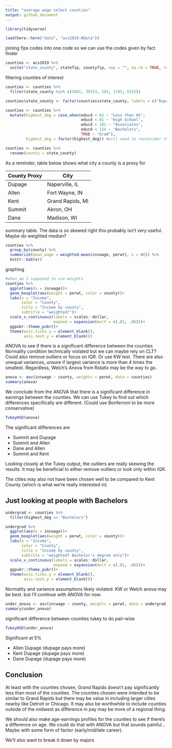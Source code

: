 ```yaml
---
title: "average wage select counties"
output: github_document
---
```



```r
library(tidyverse)
```

```r
load(here::here("data", "acs2019.RData"))
```

joining fips codes into one code so we can use the codes given by fact finder
```r
counties <- acs2019 %>% 
  unite("state_county", statefip, countyfip, sep = "", na.rm = TRUE, remove = FALSE)
```

filtering counties of interest
```r
counties <- counties %>% 
  filter(state_county %in% c(2681, 39153, 183, 1743, 5525))

counties$state_county <- factor(counties$state_county, labels = c("Dupage", "Allen", "Kent", "Summit", "Dane"))

counties <- counties %>% 
  mutate(highest_deg = case_when(educd < 62 ~ "Less than HS",
                                 educd < 81 ~ "High School",
                                 educd < 101 ~ "Associates",
                                 educd < 114 ~ "Bachelors",
                                 TRUE ~ "Grad"),
         highest_deg = factor(highest_deg)) #will need to reconsider these blocks

counties <- counties %>% 
  rename(county = state_county)
```

As a reminder, table below shows what city a county is a proxy for

|County Proxy|City|
|------------|----|
|Dupage      |Naperville, IL|
|Allen       |Fort Wayne, IN|
|Kent        |Grand Rapids, MI|
|Summit      |Akron, OH|
|Dane        |Madison, WI|


summary table. The data is so skewed right this probably isn't very useful. Maybe do weighted median?
```r
counties %>% 
  group_by(county) %>% 
  summarize(mean_wage = weighted.mean(incwage, perwt), n = n()) %>% 
  knitr::kable()
```

graphing
```r
#when am I supposed to use weights
counties %>% 
  ggplot(aes(x = incwage))+
  geom_boxplot(aes(weight = perwt, color = county))+
  labs(x = "Income",
       color = "County",
       title = "Income by county",
       subtitle = "weighted?")+
  scale_x_continuous(labels = scales::dollar,
                     expand = expansion(mult = c(.01, .06)))+
  ggpubr::theme_pubr()+
  theme(axis.ticks.y = element_blank(),
        axis.text.y = element_blank())
```

ANOVA to see if there is a significant difference between the counties
Normality condition technically violated but we can maybe rely on CLT? Could also remove outliers or focus on IQR. Or use KW test.
There are also unequal variances, unsure if largest variance is more than 4 times the smallest. Regardless, Welch's Anova from Rstatix may be the way to go.
```r
anova <- aov(incwage ~ county, weights = perwt, data = counties)
summary(anova)
```
We conclude from the ANOVA that there is a significant difference in earnings between the counties. We can use Tukey to find out which differences specifically are different. (Could use Bonferroni to be more conservative)
```r
TukeyHSD(anova)

```
The significant differences are

- Summit and Dupage
- Summit and Allen
- Dane and Allen
- Summit and Kent

Looking closely at the Tukey output, the outliers are really skewing the results. It may be beneficial to either remove outliers or look only within IQR.

The cities may also not have been chosen well to be compared to Kent County (which is what we're really interested in)



## Just looking at people with Bachelors

```r
undergrad <- counties %>% 
  filter(highest_deg == "Bachelors")

undergrad %>% 
  ggplot(aes(x = incwage))+
  geom_boxplot(aes(weight = perwt, color = county))+
  labs(x = "Income",
       color = "County",
       title = "Income by county",
       subtitle = "weighted? Bachelor's degree only")+
  scale_x_continuous(labels = scales::dollar,
                     expand = expansion(mult = c(.01, .06)))+
  ggpubr::theme_pubr()+
  theme(axis.ticks.y = element_blank(),
        axis.text.y = element_blank())
```

Normality and variance assumptions likely violated. KW or Welch anova may be best. but I'll continue with ANOVA for now.

```r
under_anova <- aov(incwage ~ county, weights = perwt, data = undergrad)
summary(under_anova)
```
significant difference between counties tukey to do pair-wise

```r
TukeyHSD(under_anova)
```
Significant at 5%

- Allen Dupage (dupage pays more)
- Kent Dupage (dupage pays more)
- Dane Dupage (dupage pays more)

## Conclusion

At least with the counties chosen, Grand Rapids doesn't pay significantly less than most of the counties. The counties chosen were intended to be similar to Grand Rapids but there may be value in including larger cities nearby like Detroit or Chicago. It may also be worthwhile to include counties outside of the midwest as difference in pay may be more of a regional thing.

We should also make age-earnings profiles for the counties to see if there's a difference on age. We could do that with ANOVA but that sounds painful... Maybe with some form of factor (early/mid/late career).

We'll also want to break it down by majors
